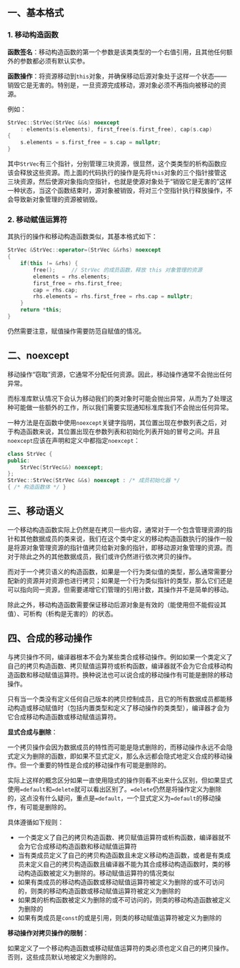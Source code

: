## 一、基本格式

### 1. 移动构造函数

**函数签名**：移动构造函数的第一个参数是该类类型的一个右值引用，且其他任何额外的参数都必须有默认实参。

**函数操作**：将资源移动到`this`对象，并确保移动后源对象处于这样一个状态——销毁它是无害的。特别是，一旦资源完成移动，源对象必须不再指向被移动的资源。

例如：

```cpp
StrVec::StrVec(StrVec &&s) noexcept
    : elements(s.elements), first_free(s.first_free), cap(s.cap)
{
    s.elements = s.first_free = s.cap = nullptr;
}
```

其中`StrVec`有三个指针，分别管理三块资源，很显然，这个类类型的析构函数应该会释放这些资源。而上面的代码执行的操作是先将`this`对象的三个指针接管这三块资源，然后使源对象指向空指针，也就是使源对象处于“销毁它是无害的”这样一种状态，当这个函数结束时，源对象被销毁，将对三个空指针执行释放操作，不会导致新对象管理的资源被销毁。



### 2. 移动赋值运算符

其执行的操作和移动构造函数类似，其基本格式如下：

```cpp
StrVec &StrVec::operator=(StrVec &&rhs) noexcept
{
    if(this != &rhs) {
        free();		// StrVec 的成员函数，释放 this 对象管理的资源
        elements = rhs.elements;
        first_free = rhs.first_free;
        cap = rhs.cap;
        rhs.elements = rhs.first_free = rhs.cap = nullptr;
    }
    return *this;
}
```

仍然需要注意，赋值操作需要防范自赋值的情况。



## 二、noexcept

移动操作“窃取”资源，它通常不分配任何资源。因此，移动操作通常不会抛出任何异常。

而标准库默认情况下会认为移动我们的类对象时可能会抛出异常，从而为了处理这种可能做一些额外的工作，所以我们需要实现通知标准库我们不会抛出任何异常。

一种方法是在函数中使用`noexcept`关键字指明，其位置出现在参数列表之后，对于构造函数来说，其位置出现在参数列表和初始化列表开始的冒号之间。并且`noexcept`应该在声明和定义中都指定`noexcept`：

```cpp
class StrVec {
public:
    StrVec(StrVec&&) noexcept;
};
StrVec::StrVec(StrVec &&s) noexcept : /* 成员初始化器 */
{ /* 构造函数体 */ }
```



## 三、移动语义

一个移动构造函数实际上仍然是在拷贝一些内容，通常对于一个包含管理资源的指针和其他数据成员的类来说，我们在这个类中定义的移动构造函数执行的操作一般是将源对象管理资源的指针值拷贝给新对象的指针，即移动源对象管理的资源。而对于除此之外的其他数据成员，我们或许仍然进行依次拷贝的操作。

而对于一个拷贝语义的构造函数，如果是一个行为类似值的类型，那么通常需要分配新的资源并对资源也进行拷贝；如果是一个行为类似指针的类型，那么它们还是可以指向同一资源，但需要递增它们管理的引用计数，其操作并不是简单的移动。

除此之外，移动构造函数需要保证移动后源对象是有效的（能使用但不能假设其值）、可析构（析构是无害的）的状态。



## 四、合成的移动操作

与拷贝操作不同，编译器根本不会为某些类合成移动操作。例如如果一个类定义了自己的拷贝构造函数、拷贝赋值运算符或析构函数，编译器就不会为它合成移动构造函数和移动赋值运算符。换种说法也可以说合成的移动操作有可能是删除的移动操作。

只有当一个类没有定义任何自己版本的拷贝控制成员，且它的所有数据成员都能移动构造或移动赋值时（包括内置类型和定义了移动操作的类类型），编译器才会为它合成移动构造函数或移动赋值运算符。

**显式合成与删除**：

一个拷贝操作会因为数据成员的特性而可能是隐式删除的，而移动操作永远不会隐式定义为删除的函数，即如果不显式定义，那么永远都会隐式地定义合成的移动操作。但一个重要的特性是合成的移动操作有可能是删除的。

实际上这样的概念区分如果一直使用隐式的操作则看不出来什么区别，但如果显式使用`=default`和`=delete`就可以看出区别了。`=delete`仍然是将操作定义为删除的，这点没有什么疑问，重点是`=default`，一个显式定义为`=default`的移动操作，有可能是删除的。

具体遵循如下规则：

- 一个类定义了自己的拷贝构造函数、拷贝赋值运算符或析构函数，编译器就不会为它合成移动构造函数和移动赋值运算符
- 当有类成员定义了自己的拷贝构造函数且未定义移动构造函数，或者是有类成员未定义自己的拷贝构造函数且编译器不能为其合成移动构造函数时，类的移动构造函数被定义为删除的。移动赋值运算符的情况类似
- 如果有类成员的移动构造函数或移动赋值运算符被定义为删除的或不可访问的，则类的移动构造函数或移动赋值运算符被定义为删除的
- 如果类的析构函数被定义为删除的或不可访问的，则类的移动构造函数被定义为删除的
- 如果有类成员是`const`的或是引用，则类的移动赋值运算符被定义为删除的

**移动操作对拷贝操作的限制**：

如果定义了一个移动构造函数或移动赋值运算符的类必须也定义自己的拷贝操作。否则，这些成员默认地被定义为删除的。

